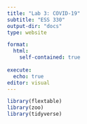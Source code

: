 ```yaml
---
title: "Lab 3: COVID-19"
subtitle: "ESS 330"
output-dir: "docs"
type: website

format: 
  html:
    self-contained: true
    
execute: 
  echo: true
editor: visual
---
```


```r
library(flextable)
library(zoo)
library(tidyverse)

```

